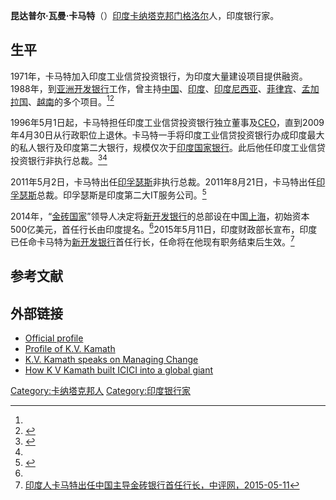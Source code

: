 {{Infobox person
| name        = 昆达普尔·瓦曼·卡马特
| image       = [[File:K.V._Kamath_at_the_India_Economic_Summit_2008_cropped.jpg|200px]]
| image_size  = 卡马特在2008年印度经济峰会上
| caption     = 
| birth_date  = {{birth date and age|df=yes|1947|12|02}}
| birth_place =  {{IND}}[[卡纳塔克邦|卡纳塔克邦]][[门格洛尔|门格洛尔]]
| death_date  = 
| death_place =  
| occupation  = [[新开发银行|新开发银行]]首任行长（2015年任命）<br>[[印孚瑟斯|印孚瑟斯]]独立董事<br>前[[印度工业信贷投资银行|印度工业信贷投资银行]]总裁
| spouse      = 拉贾拉克什米（Rajalaxmi）
| alma_mater  = {{link-en|卡納塔克國家理工學院|National Institute of Technology Karnataka}}<br>{{link-en|艾哈迈德巴德印度管理学院|Indian Institute of Management, Ahmedabad}}

| parents     = 
| children    = 阿贾伊·卡马特（Ajay Kamath）<br>阿杰尼亚·卡马特·帕伊（Ajnya Kamath Pai）
| networth    = 
}}
'''昆达普尔·瓦曼·卡马特'''（{{bd|1947年|12月2日||}}）[[印度|印度]][[卡纳塔克邦|卡纳塔克邦]][[门格洛尔|门格洛尔]]人，印度银行家。

==生平==
1971年，卡马特加入印度工业信贷投资银行，为印度大量建设项目提供融资。1988年，到[[亚洲开发银行|亚洲开发银行]]工作，曾主持[[中国|中国]]、[[印度|印度]]、[[印度尼西亚|印度尼西亚]]、[[菲律宾|菲律宾]]、[[孟加拉国|孟加拉国]]、[[越南|越南]]的多个项目。<ref name=zpw/><ref name=ifeng>{{Cite web |url=http://finance.ifeng.com/a/20150511/13698069_0.shtml |title=金砖银行首任行长敲定：68岁印度人 在上海办公，凤凰网，2015-05-11 |accessdate=2015-05-11 |archive-date=2015-05-14 |archive-url=https://web.archive.org/web/20150514050453/http://finance.ifeng.com/a/20150511/13698069_0.shtml |dead-url=no }}</ref>

1996年5月1日起，卡马特担任印度工业信贷投资银行独立董事及[[CEO|CEO]]，直到2009年4月30日从行政职位上退休。卡马特一手将印度工业信贷投资银行办成印度最大的私人银行及印度第二大银行，规模仅次于[[印度国家银行|印度国家银行]]。此后他任印度工业信贷投资银行非执行总裁。<ref>{{Cite web |url=http://people.forbes.com/profile/kundapur-vaman-kamath/42494 |title=Kundapur Vaman Kamath Profile on Forbes |access-date=2015-05-11 |archive-url=https://web.archive.org/web/20120522134000/http://people.forbes.com/profile/kundapur-vaman-kamath/42494 |archive-date=2012-05-22 |dead-url=yes }}</ref><ref name=zpw/>

2011年5月2日，卡马特出任[[印孚瑟斯|印孚瑟斯]]非执行总裁。2011年8月21日，卡马特出任[[印孚瑟斯|印孚瑟斯]]总裁。印孚瑟斯是印度第二大IT服务公司。<ref>{{Cite web |url=http://www.indiainfoline.com/Markets/News/KV-Kamath-Infosys-may-spend-US-dollar-1bn-on-acquisitions/5224938565 |title=IIFL: KV Kamath: Infosys may spend US$1bn on acquisitions |accessdate=2015-05-11 |archive-date=2013-06-06 |archive-url=https://web.archive.org/web/20130606145620/http://www.indiainfoline.com/Markets/News/KV-Kamath-Infosys-may-spend-US-dollar-1bn-on-acquisitions/5224938565 |dead-url=no }}</ref>

2014年，“[[金砖国家|金砖国家]]”领导人决定将[[新开发银行|新开发银行]]的总部设在中国[[上海|上海]]，初始资本500亿美元，首任行长由印度提名。<ref name=ifeng/>2015年5月11日，印度财政部长{{link-en|拉吉夫·梅赫里希|Rajiv Mehrishi}}宣布，印度已任命卡马特为[[新开发银行|新开发银行]]首任行长，任命将在他现有职务结束后生效。<ref name=zpw>[http://www.crntt.com/doc/1037/4/8/6/103748627.html?coluid=70&kindid=1850&docid=103748627&mdate=0511213140 印度人卡马特出任中国主导金砖银行首任行长，中评网，2015-05-11]</ref>

==参考文献==
{{reflist}}

==外部链接==
* [http://www.icicibank.com/pfsuser/aboutus/newsroom/executivebio/kvkresume.htm Official profile] {{Wayback|url=http://www.icicibank.com/pfsuser/aboutus/newsroom/executivebio/kvkresume.htm |date=20100102112303 }}
* [http://www.daijiworld.com/chan/achievers_view.asp?a_id=39 Profile of K.V. Kamath] {{Wayback|url=http://www.daijiworld.com/chan/achievers_view.asp?a_id=39 |date=20110708221535 }}
* [http://us.rediff.com/money/2005/feb/09bspec.htm K.V. Kamath speaks on Managing Change] {{Wayback|url=http://us.rediff.com/money/2005/feb/09bspec.htm |date=20081012075229 }}
* [http://www.rediff.com/money/2007/jun/09icici.htm How K V Kamath built ICICI into a global giant] {{Wayback|url=http://www.rediff.com/money/2007/jun/09icici.htm |date=20110318193459 }}

{{DEFAULTSORT:Kamath, K. V.}}
[[Category:卡纳塔克邦人|Category:卡纳塔克邦人]]
[[Category:印度银行家|Category:印度银行家]]
